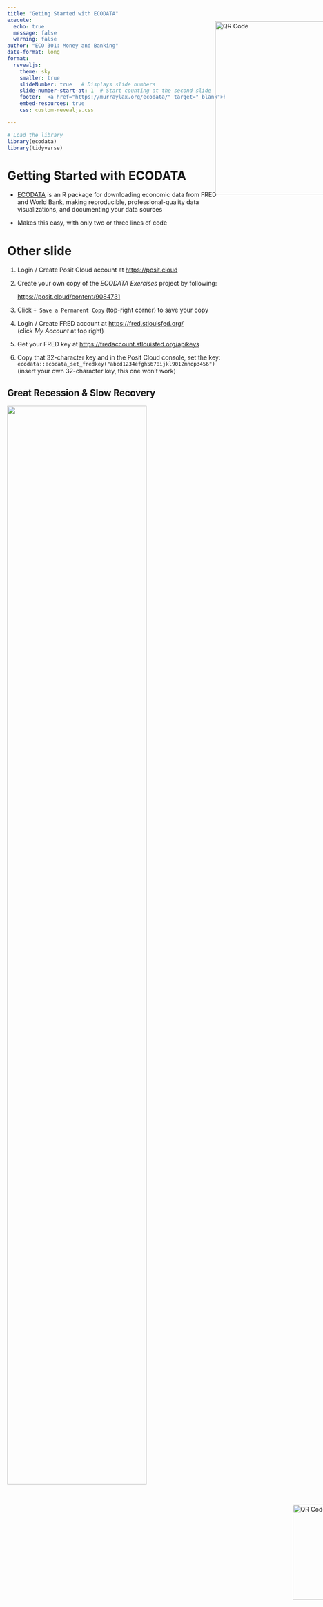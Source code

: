 ```yaml
---
title: "Geting Started with ECODATA"
execute:
  echo: true
  message: false
  warning: false
author: "ECO 301: Money and Banking"
date-format: long
format: 
  revealjs:
    theme: sky
    smaller: true
    slideNumber: true   # Displays slide numbers
    slide-number-start-at: 1  # Start counting at the second slide
    footer: '<a href="https://murraylax.org/ecodata/" target="_blank">https://murraylax.org/ecodata/</a>'
    embed-resources: true
    css: custom-revealjs.css

---
```


```r
# Load the library
library(ecodata)
library(tidyverse)
```

# Getting Started with ECODATA

  - <a href="" target="_blank">ECODATA</a> is an R package for downloading economic data from FRED and World Bank, making reproducible, professional-quality data visualizations, and documenting your data sources

  - Makes this easy, with only two or three lines of code

# Other slide


  1. Login / Create Posit Cloud account at <a href="https://posit.cloud" target="_blank">https://posit.cloud</a>
  
  1. Create your own copy of the *ECODATA Exercises* project by following: <p><a href="https://posit.cloud/content/9084731" target="_blank">https://posit.cloud/content/9084731</a></p>
  
  1. Click `+ Save a Permanent Copy` (top-right corner) to save your copy
  
  1. Login / Create FRED account at <a href="https://fred.stlouisfed.org/" target="_blank">https://fred.stlouisfed.org/</a><br/>(click *My Account* at top right)

  1. Get your FRED key at <a href="https://fredaccount.stlouisfed.org/apikeys" target="_blank">https://fredaccount.stlouisfed.org/apikeys</a>
  
  1. Copy that 32-character key and in the Posit Cloud console, set the key:<br/>
  `ecodata::ecodata_set_fredkey("abcd1234efgh5678ijkl9012mnop3456")`<br/>
  (insert your own 32-character key, this one won't work)

<div style="position:absolute; bottom:230px; right:-150px;">
  <img src="qrcode.png" width="220" alt="QR Code">
</div>

## Great Recession & Slow Recovery

::: {layout-ncol=2}

![](./fred-bad.png){width=80%}

![](./wb-bad-1.png){width=50%}

![](./fred-bad-2.png){width=80%}

![](./wb-bad-2.png){width=50%}

:::

<div style="position:absolute; bottom:110px; right:-135px;">
  <img src="logo.png" width="120" alt="QR Code"><br/>
</div>
<div style="position:absolute; bottom:-55px; right:-150px;">
  <img src="qrcode.png" width="150" alt="QR Code"><br/>
</div>

## The Good, The Bad, and the Ugly

<div style="position:absolute; top:90px; right:-150px;">
  <img src="gbu-flop.png" width="400" alt="QR Code">
</div>
<br/>

### The Good:

  - Student explored data on both FRED and World Bank Data
  
  - Student picked relevant variables, explained it correctly
  
  - Cogent international comparisons of the great recession <br/><br/>

### The Bad:

  - Great interactive data tools can make for poor presentation visual aids
  
  - Time consuming to reproduce - Return to website, select features and time periods, download image, etc.<br/><br/>

### The Ugly:

  - Inconsistent style across FRED and World Bank Data graphs
  
  - Very difficult to see much of the text

<div style="position:absolute; bottom:110px; right:-135px;">
  <img src="logo.png" width="120" alt="QR Code"><br/>
</div>
<div style="position:absolute; bottom:-55px; right:-150px;">
  <img src="qrcode.png" width="150" alt="QR Code"><br/>
</div>

## Introducing the *ECODATA* R Package

  - I created an R package, ***ecodata***, to facilitate visualizing data in undergraduate macroeconomics courses
  
  - Designed for students and novices in R, statistics, and data analysis
  
  - Wrapper for the ***fredr***, ***wbstats***, and ***ggplot2*** packages
  
  - Makes it easy to:
  
    - Download data from Federal Reserve Economic Data (FRED) and World Bank Data
    
    - Produce professional-quality data visualizations
    
    - View descriptions of the data
    
    - Cite sources
    
  - Do everything with 3-4 lines of code
  
  - **Not a substitute** for *fredr*, *wbstats*, or *ggplot2*, nor for exploring data and using interactive tools in FRED and World Bank Data
  
<a href="https://posit.cloud/content/9084731" target="_blank"><strong>Let's Try It Out!</strong></a>
    
<div style="position:absolute; bottom:110px; right:-135px;">
  <img src="logo.png" width="120" alt="QR Code"><br/>
</div>
<div style="position:absolute; bottom:-55px; right:-150px;">
  <img src="qrcode.png" width="150" alt="QR Code"><br/>
</div>

## Fast Example: Two Lines of Code

```r
mydata <- get_ecodata("https://fred.stlouisfed.org/series/MORTGAGE30US")
ggplot_ecodata_ts(mydata, title = "Mortgage Interest Rate - Fixed Rate 30-Year", plot.recessions = TRUE)
```

<div style="position:absolute; bottom:110px; right:-135px;">
  <img src="logo.png" width="120" alt="QR Code"><br/>
</div>
<div style="position:absolute; bottom:-55px; right:-150px;">
  <img src="qrcode.png" width="150" alt="QR Code"><br/>
</div>

## Student Example: Fetch the Data

```r
# Identify what variables I want
# Includes both FRED and World Bank Data sources
variable_sources <- c(
  "https://fred.stlouisfed.org/series/UNRATE",
  "https://fred.stlouisfed.org/series/AURUKM",
  "https://data.worldbank.org/indicator/FP.CPI.TOTL.ZG?locations=US",
  "https://data.worldbank.org/indicator/FP.CPI.TOTL.ZG?locations=GB"
)

# Optionally, provide my own names for the variables
variable_names <- c(
  "Unemployment Rate: United States",
  "Unemployment Rate: United Kingdom",
  "Inflation Rate: United States",
  "Inflation Rate: United Kingdom"
)

# Fetch the data 
mydata <- get_ecodata(variable_sources, variable_names)

# Get only Great Recession + Recovery
mydata <- mydata |>
  filter(Date >= "2007-01-01" & Date <= "2016-12-31")
```

<div style="position:absolute; bottom:110px; right:-135px;">
  <img src="logo.png" width="120" alt="QR Code"><br/>
</div>
<div style="position:absolute; bottom:-55px; right:-150px;">
  <img src="qrcode.png" width="150" alt="QR Code"><br/>
</div>

## Student Example: Plot the Data

```r
ggplot_ecodata_facet(mydata, 
                     ncol = 2, 
                     title = "Unemployment and Inflation in U.S. and U.K.",
                     plot.recession = TRUE)
```

<div style="position:absolute; bottom:110px; right:-135px;">
  <img src="logo.png" width="120" alt="QR Code"><br/>
</div>
<div style="position:absolute; bottom:-55px; right:-150px;">
  <img src="qrcode.png" width="150" alt="QR Code"><br/>
</div>

## Student Example: Data Description

```r
ecodata_description_table(mydata)
```

<div class="scrollable-table">
```r
ecodata_description_table(mydata)
```
</div>

<div style="position:absolute; bottom:110px; right:-135px;">
  <img src="logo.png" width="120" alt="QR Code"><br/>
</div>
<div style="position:absolute; bottom:-55px; right:-150px;">
  <img src="qrcode.png" width="150" alt="QR Code"><br/>
</div>

## Data for All U.S. States

```r
unemployed <- get_ecodata_allstates_fred("https://fred.stlouisfed.org/series/MOUR")
ggplot_ecodata_bar(unemployed,
                   plot_at = "2020-04-01",
                   highest = 10, 
                   highlight = "Illinois",
                   title = "States with Highest Unemployment Rates During COVID")
```


## Documentation 

  - All the documentation: <a href="https://murraylax.org/ecodata/" target="_blank"><strong>https://murraylax.org/ecodata/</strong></a>

  - <a href="https://murraylax.org/ecodata/getting-started.html" target="_blank"><strong>Getting Started Guide</strong></a>

      - Walks through many of the most common uses of the package. 
      
      - Download data for multiple states or countries with ease
      
      - Plots with multiple variables, bar plots
      
      - Data transformations, computing new quantities

  - <a href="https://murraylax.org/ecodata/manual/reference/" target="_blank"><strong>Full reference manual</strong></a>
  
  - Instructional Vignettes
  
      - Focus is learning *macroeconomics*, using data
  
      - Worked-out examples using the package to explore macroeconomic principles

<div style="position:absolute; bottom:110px; right:-135px;">
  <img src="logo.png" width="120" alt="QR Code"><br/>
</div>
<div style="position:absolute; bottom:-55px; right:-150px;">
  <img src="qrcode.png" width="150" alt="QR Code"><br/>
</div>

## Why Scripting Languages?

::: {.columns}

:::: {.column width="57%"}

  - Reproducible: The code is the set of instructions for what you created
  
  - Efficient: Difficult to make the first graph, but it's easy to make the 2nd and 100th graphs!
  
  - Flexible: Can easily change the data, the graph, the labels, etc.
  
::::

:::: {.column width="40%"}

![](./computer.png){width=100%}

::::

:::

  - Used in other courses: R is used in econometrics, statistics, data science, etc.

  - Used in industry, even among those who are not data scientists
  
  - Even more important / relevant with AI
  
    -   AI assistance makes coding more accessible
    
    -   Verification and reproducibility is key with AI-generated content


<div style="position:absolute; bottom:110px; right:-135px;">
  <img src="logo.png" width="120" alt="QR Code"><br/>
</div>
<div style="position:absolute; bottom:-55px; right:-150px;">
  <img src="qrcode.png" width="150" alt="QR Code"><br/>
</div>

## Why Avoid Scripting Languages? 

::: {.columns}

:::: {.column width="57%"}

  - Steep learning curve
  
  - Easy to do the hard things, *but hard to do the easy things*
  
  - ***This is Principles of Macroeconomics, not what I signed up for!*** 

::::

:::: {.column width="40%"}

![](./frustrated.png){width=100%}

::::

:::


**ECODATA Package**

  - Gentle learning curve!
  
  - Easy to do easy things
  
  - Use simple reproducible code to ***analyze macroeconomics principles*** 

<div style="position:absolute; bottom:110px; right:-135px;">
  <img src="logo.png" width="120" alt="QR Code"><br/>
</div>
<div style="position:absolute; bottom:-55px; right:-150px;">
  <img src="qrcode.png" width="150" alt="QR Code"><br/>
</div>

## Why *ECODATA* for Principles of Macroeconomics?

  - Data visualization is a key skill for *everyone*
  
  - Early introduction makes subsequent classes easier
  
  - Data is used throughout the economics discipline, it should be used throughout economics curriculum
  
  - Repeated practice throughout undergraduate degree builds mastery
  
<div style="position:absolute; bottom:110px; right:-135px;">
  <img src="logo.png" width="120" alt="QR Code"><br/>
</div>
<div style="position:absolute; bottom:-55px; right:-150px;">
  <img src="qrcode.png" width="150" alt="QR Code"><br/>
</div>

## Instructional Vignettes

  - <a href="https://murraylax.org/ecodata/supply_demand_housing.html" target="_blank"><strong>Supply and Demand for Housing</strong></a>
  
      - Data on construction prices, new house prices, and housing starts.
      
      - Does a supply and demand model prediction explain the data?

  - <a href="https://murraylax.org/ecodata/exchangerates_interestrates.html" target="_blank"><strong>Exchange Rates and Interest Rates</strong></a>
  
      - Data on exchange rates and interest rates interest rates in U.K. and U.S.
      
      - Does a supply and demand model for currencies explain the data?

  - <a href="https://murraylax.org/ecodata/unemployment_recessions.html" target="_blank"><strong>Unemployment and Recessions</strong></a>
  
      - State and national data on unemployment and during the 2008-2009 recession.
      
  - And I will be making a lot more!

<div style="position:absolute; bottom:110px; right:-135px;">
  <img src="logo.png" width="120" alt="QR Code"><br/>
</div>
<div style="position:absolute; bottom:-55px; right:-150px;">
  <img src="qrcode.png" width="150" alt="QR Code"><br/>
</div>

<!--  

## Best Practices for Principles-Level  
  
  * Show students worked-out examples - See my vignettes!
  
  * Create prompts that require only 1-2 lines of code to answer the question
  
  * Make economics real: Compare theoretical predictions with recent data
  
  * Be mindful of opportunity costs - Do more data analysis means doing less of something else in the class
  
    - I plan on 3 or 4 short assignments for the semester
  
<div style="position:absolute; bottom:-55px; right:-150px;">
  <img src="qrcode.png" width="150" alt="QR Code">
</div>  

## Example

  1. Download data for the U.S. unemployment rate, California unemployment rate, and Wisconsin unemployment rate from FRED, and filter the data to only include the years 2006-2016.

  2. Plot the U.S. unemployment rate from 2006-2016. Describe the behavior of the unemployment rate before, during, and years after the recession. Is the situation back to normal at the end of the recession? What do you notice about economic recoveries?
  
  3. Plot the U.S. unemployment rate along with Wisconin's and California's unemployment rate. What do you notice about the differences in the unemployment rates between these states?

<div style="position:absolute; bottom:-55px; right:-150px;">
  <img src="qrcode.png" width="150" alt="QR Code">
</div>

## Example - \#1: Download Data

```r
data_sources <- c(
  "https://fred.stlouisfed.org/series/UNRATE",
  "https://fred.stlouisfed.org/series/WIUR",
  "https://fred.stlouisfed.org/series/CAUR"
)

variable_names <- c("U.S. Unemployment Rate", "Wisconsin Unemployment Rate", "California Unemployment Rate")

# Download the data
udata <- get_ecodata(data_sources, variable_names)

# Filter for only 2006-2013
udata <- udata |>
  filter(Date >= "2006-01-01", Date <= "2018-12-31")
```

<div style="position:absolute; bottom:-55px; right:-150px;">
  <img src="qrcode.png" width="150" alt="QR Code">
</div>

## Example - \#2: U.S. Unemployment Rate

```r
ggplot_ecodata_ts(udata, 
                  variables = "U.S. Unemployment Rate",
                  title = "U.S. Unemployment Rate",
                  plot.recessions = TRUE)
```

<div style="position:absolute; bottom:-55px; right:-150px;">
  <img src="qrcode.png" width="150" alt="QR Code">
</div>

## Example - \#3: Plot U.S., Wisconsin, and California Unemployment Rates

```r
ggplot_ecodata_ts(udata, title = "Unemployment Rates", plot.recessions = TRUE)
```

<div style="position:absolute; bottom:-55px; right:-150px;">
  <img src="qrcode.png" width="150" alt="QR Code">
</div>

-->

## What Are Your Ideas?

  - Do you have or envision a short low-stakes assignment where students visualize macroeconomic data?
  
  - Answer these questions about one such assignment:
  
    1. What is the macroeconomics concept or theory that students apply?
    
    2. What variables do the students need?
    
    3. What will the students discover?
  
  - Share your ideas! Email: <strong>jmurray@uwlax.edu</strong>
  
  - What me to create instructional vignette around your idea? Let me know!

<br/><br/>  
<h1>Thank you!</h1>

<div style="position:absolute; bottom:110px; right:-135px;">
  <img src="logo.png" width="120" alt="QR Code"><br/>
</div>
<div style="position:absolute; bottom:-55px; right:-150px;">
  <img src="qrcode.png" width="150" alt="QR Code"><br/>
</div>